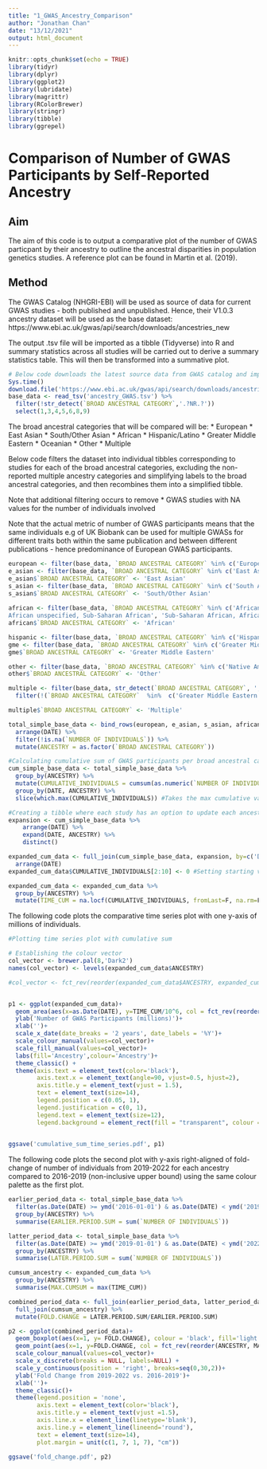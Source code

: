 ```yaml
---
title: "1_GWAS_Ancestry_Comparison"
author: "Jonathan Chan"
date: "13/12/2021"
output: html_document
---
```


```r
knitr::opts_chunk$set(echo = TRUE)
library(tidyr)
library(dplyr)
library(ggplot2)
library(lubridate)
library(magrittr)
library(RColorBrewer)
library(stringr)
library(tibble)
library(ggrepel)
```

# Comparison of Number of GWAS Participants by Self-Reported Ancestry

## Aim

The aim of this code is to output a comparative plot of the number of GWAS particpant by their ancestry to outline the ancestral disparities in population genetics studies. A reference plot can be found in Martin et al. (2019).

## Method

The GWAS Catalog (NHGRI-EBI) will be used as source of data for current GWAS studies - both published and unpublished.
Hence, their V1.0.3 ancestry dataset will be used as the base dataset: https://www.ebi.ac.uk/gwas/api/search/downloads/ancestries_new

The output .tsv file will be imported as a tibble (Tidyverse) into R and summary statistics across all studies will be carried out to derive a summary statistics table. This will then be transformed into a summative plot.

```r
# Below code downloads the latest source data from GWAS catalog and imports it as a tibble into R and discarding columns which aren't required.
Sys.time()
download.file('https://www.ebi.ac.uk/gwas/api/search/downloads/ancestries_new', 'ancestry_GWAS.tsv')
base_data <- read_tsv('ancestry_GWAS.tsv') %>%
  filter(!str_detect(`BROAD ANCESTRAL CATEGORY`,'.?NR.?'))
  select(1,3,4,5,6,8,9)
```

The broad ancestral categories that will be compared  will be:
* European
* East Asian
* South/Other Asian
* African
* Hispanic/Latino
* Greater Middle Eastern
* Oceanian
* Other
* Multiple

Below code filters the dataset into individual tibbles corresponding to studies for each of the broad ancestral categories, excluding the non-reported multiple ancestry categories and simplifying labels to the broad ancestral categories, and then recombines them into a simplified tibble.

Note that additional filtering occurs to remove
* GWAS studies with NA values for the number of individuals involved

Note that the actual metric of number of GWAS participants means that the same individuals e.g of UK Biobank can be used for multiple GWASs for different traits both within the same publication and between different publications - hence predominance of European GWAS participants.

```r
european <- filter(base_data, `BROAD ANCESTRAL CATEGORY` %in% c('European'))
e_asian <- filter(base_data, `BROAD ANCESTRAL CATEGORY` %in% c('East Asian', 'East Asian, Asian unspecified'))
e_asian$`BROAD ANCESTRAL CATEGORY` <- 'East Asian'
s_asian <- filter(base_data, `BROAD ANCESTRAL CATEGORY` %in% c('South Asian','South East Asian','Central Asian', 'Asian unspecified', 'South Asian, East Asian ', 'South Asian, South East Asian', 'South Asian, South East Asian, East Asian','South East Asian, East Asian', 'South East Asian, South Asian, East Asian'))
s_asian$`BROAD ANCESTRAL CATEGORY` <- 'South/Other Asian'
  
african <- filter(base_data, `BROAD ANCESTRAL CATEGORY` %in% c('African American or Afro-Caribbean','African unspecified', 'Sub-Saharan African', 'African American or Afro-Caribbean, African unspecified', 'African unspecified, African American or Afro-Caribbean', 'Sub-Saharan African, African unspecified', '	
African unspecified, Sub-Saharan African', 'Sub-Saharan African, African American or Afro-Caribbean'))
african$`BROAD ANCESTRAL CATEGORY` <- 'African'

hispanic <- filter(base_data, `BROAD ANCESTRAL CATEGORY` %in% c('Hispanic or Latin American'))
gme <- filter(base_data, `BROAD ANCESTRAL CATEGORY` %in% c('Greater Middle Eastern (Middle Eastern, North African or Persian)'))
gme$`BROAD ANCESTRAL CATEGORY` <- 'Greater Middle Eastern'

other <- filter(base_data, `BROAD ANCESTRAL CATEGORY` %in% c('Native American','Oceanian','Aboriginal Australian','Other','Other admixed ancestry'))
other$`BROAD ANCESTRAL CATEGORY` <- 'Other'

multiple <- filter(base_data, str_detect(`BROAD ANCESTRAL CATEGORY`, ',')) %>%
  filter(!(`BROAD ANCESTRAL CATEGORY`  %in%  c('Greater Middle Eastern (Middle Eastern, North African or Persian)', 'Sub-Saharan African, African American or Afro-Caribbean', 'Sub-Saharan African, African unspecified', 'East Asian, Asian unspecified', 'South Asian, East Asian ', 'South Asian, South East Asian', 'South Asian, South East Asian, East Asian','South East Asian, East Asian', 'South East Asian, South Asian, East Asian')))

multiple$`BROAD ANCESTRAL CATEGORY` <- 'Multiple'

total_simple_base_data <- bind_rows(european, e_asian, s_asian, african, hispanic, gme, other, multiple) %>%
  arrange(DATE) %>%
  filter(!is.na(`NUMBER OF INDIVIDUALS`)) %>%
  mutate(ANCESTRY = as.factor(`BROAD ANCESTRAL CATEGORY`))

#Calculating cumulative sum of GWAS participants per broad ancestral category
cum_simple_base_data <- total_simple_base_data %>%
  group_by(ANCESTRY) %>%
  mutate(CUMULATIVE_INDIVIDUALS = cumsum(as.numeric(`NUMBER OF INDIVIDUALS`))) %>% # Sums over all the studies within a single publication!
  group_by(DATE, ANCESTRY) %>%
  slice(which.max(CUMULATIVE_INDIVIDUALS)) #Takes the max cumulative value per date and per ancestry

#Creating a tibble where each study has an option to update each ancestry type over time so each ancestry spans all of the time period
expansion <- cum_simple_base_data %>%
    arrange(DATE) %>% 
    expand(DATE, ANCESTRY) %>% 
    distinct()

expanded_cum_data <- full_join(cum_simple_base_data, expansion, by=c('DATE', 'ANCESTRY')) %>%
  arrange(DATE)
expanded_cum_data$CUMULATIVE_INDIVIDUALS[2:10] <- 0 #Setting starting values of GWAS participants = 0 for non-Europeans

expanded_cum_data <- expanded_cum_data %>%
  group_by(ANCESTRY) %>%
  mutate(TIME_CUM = na.locf(CUMULATIVE_INDIVIDUALS, fromLast=F, na.rm=F))
```

The following code plots the comparative time series plot with one y-axis of millions of individuals. 

```r
#Plotting time series plot with cumulative sum

# Establishing the colour vector
col_vector <- brewer.pal(8,'Dark2')
names(col_vector) <- levels(expanded_cum_data$ANCESTRY)

#col_vector <- fct_rev(reorder(expanded_cum_data$ANCESTRY, expanded_cum_data$TIME_CUM))


p1 <- ggplot(expanded_cum_data)+
  geom_area(aes(x=as.Date(DATE), y=TIME_CUM/10^6, col = fct_rev(reorder(expanded_cum_data$ANCESTRY, expanded_cum_data$TIME_CUM)), fill = fct_rev(reorder(expanded_cum_data$ANCESTRY, expanded_cum_data$TIME_CUM))), position = 'stack')+
  ylab('Number of GWAS Participants (millions)')+
  xlab('')+
  scale_x_date(date_breaks = '2 years', date_labels = '%Y')+
  scale_colour_manual(values=col_vector)+
  scale_fill_manual(values=col_vector)+
  labs(fill='Ancestry',colour='Ancestry')+
  theme_classic() +
  theme(axis.text = element_text(color='black'),
        axis.text.x = element_text(angle=90, vjust=0.5, hjust=2),
        axis.title.y = element_text(vjust = 1.5),
        text = element_text(size=14),
        legend.position = c(0.05, 1),
        legend.justification = c(0, 1),
        legend.text = element_text(size=12),
        legend.background = element_rect(fill = "transparent", colour = NA))
  

ggsave('cumulative_sum_time_series.pdf', p1)
```

The following code plots the second plot with y-axis right-aligned of fold-change of number of individuals from 2019-2022 for each ancestry compared to 2016-2019 (non-inclusive upper bound) using the same colour palette as the first plot.

```r

earlier_period_data <- total_simple_base_data %>%
  filter(as.Date(DATE) >= ymd('2016-01-01') & as.Date(DATE) < ymd('2019-01-01')) %>%
  group_by(ANCESTRY) %>%
  summarise(EARLIER.PERIOD.SUM = sum(`NUMBER OF INDIVIDUALS`))

latter_period_data <- total_simple_base_data %>%
  filter(as.Date(DATE) >= ymd('2019-01-01') & as.Date(DATE) < ymd('2022-01-01')) %>%
  group_by(ANCESTRY) %>%
  summarise(LATER.PERIOD.SUM = sum(`NUMBER OF INDIVIDUALS`))

cumsum_ancestry <- expanded_cum_data %>%
  group_by(ANCESTRY) %>%
  summarise(MAX.CUMSUM = max(TIME_CUM))

combined_period_data <- full_join(earlier_period_data, latter_period_data) %>%
  full_join(cumsum_ancestry) %>%
  mutate(FOLD.CHANGE = LATER.PERIOD.SUM/EARLIER.PERIOD.SUM)

p2 <- ggplot(combined_period_data)+
  geom_boxplot(aes(x=1, y= FOLD.CHANGE), colour = 'black', fill='light grey', size = 1)+
  geom_point(aes(x=1, y=FOLD.CHANGE, col = fct_rev(reorder(ANCESTRY, MAX.CUMSUM))), size = 2.5)+
  scale_colour_manual(values=col_vector)+
  scale_x_discrete(breaks = NULL, labels=NULL) +
  scale_y_continuous(position = 'right', breaks=seq(0,30,2))+
  ylab('Fold Change from 2019-2022 vs. 2016-2019')+
  xlab('')+
  theme_classic()+
  theme(legend.position = 'none',
        axis.text = element_text(color='black'),
        axis.title.y = element_text(vjust =1.5),
        axis.line.x = element_line(linetype='blank'),
        axis.line.y = element_line(lineend='round'),
        text = element_text(size=14),
        plot.margin = unit(c(1, 7, 1, 7), "cm"))

ggsave('fold_change.pdf', p2)
```

